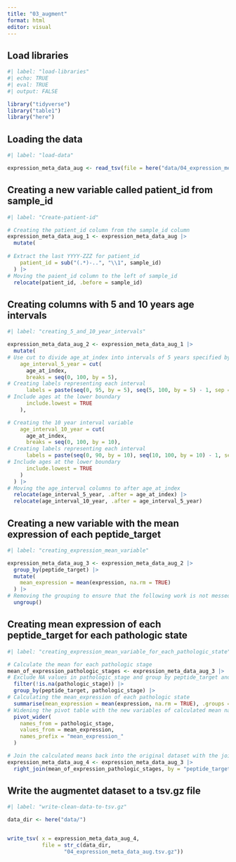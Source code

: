 ```yaml
---
title: "03_augment"
format: html
editor: visual
---
```


## Load libraries

```r
#| label: "load-libraries" 
#| echo: TRUE
#| eval: TRUE 
#| output: FALSE  

library("tidyverse")
library("table1")
library("here")
```

## Loading the data

```r
#| label: "load-data" 

expression_meta_data_aug <- read_tsv(file = here("data/04_expression_meta_data_clean.tsv.gz"))


```

## Creating a new variable called patient_id from sample_id

```r
#| label: "Create-patient-id"

# Creating the patient_id column from the sample_id column
expression_meta_data_aug_1 <- expression_meta_data_aug |> 
  mutate(
    
# Extract the last YYYY-ZZZ for patient_id
    patient_id = sub("(.*)-..", "\\1", sample_id)
  ) |> 
# Moving the paient_id column to the left of sample_id
  relocate(patient_id, .before = sample_id)
```

## Creating columns with 5 and 10 years age intervals

```r
#| label: "creating_5_and_10_year_intervals"

expression_meta_data_aug_2 <- expression_meta_data_aug_1 |> 
  mutate(
# Use cut to divide age_at_index into intervals of 5 years specified by breaks
    age_interval_5_year = cut(
      age_at_index,
      breaks = seq(0, 100, by = 5),
# Creating labels representing each interval
      labels = paste(seq(0, 95, by = 5), seq(5, 100, by = 5) - 1, sep = "-"), 
# Include ages at the lower boundary
      include.lowest = TRUE          
    ),

# Creating the 10 year interval variable
    age_interval_10_year = cut(
      age_at_index,
      breaks = seq(0, 100, by = 10),
# Creating labels representing each interval
      labels = paste(seq(0, 90, by = 10), seq(10, 100, by = 10) - 1, sep = "-"), 
# Include ages at the lower boundary
      include.lowest = TRUE
    )
  ) |> 
# Moving the age_interval columns to after age_at_index
  relocate(age_interval_5_year, .after = age_at_index) |> 
  relocate(age_interval_10_year, .after = age_interval_5_year)
```

## Creating a new variable with the mean expression of each peptide_target

```r
#| label: "creating_expression_mean_variable"

expression_meta_data_aug_3 <- expression_meta_data_aug_2 |> 
  group_by(peptide_target) |> 
  mutate(
    mean_expression = mean(expression, na.rm = TRUE)
  ) |> 
# Removing the grouping to ensure that the following work is not messed up
  ungroup() 
```

## Creating mean expression of each peptide_target for each pathologic state

```r
#| label: "creating_expression_mean_variable_for_each_pathologic_state"

# Calculate the mean for each pathologic stage
mean_of_expression_pathologic_stages <- expression_meta_data_aug_3 |> 
# Exclude NA values in pathologic_stage and group by peptide_target and pathologic_state
  filter(!is.na(pathologic_stage)) |>  
  group_by(peptide_target, pathologic_stage) |> 
# Calculating the mean_expression of each pathologic state
  summarise(mean_expression = mean(expression, na.rm = TRUE), .groups = "drop") |> 
# Widening the pivot table with the new variables of calculated mean named by the pathologic_state
  pivot_wider(
    names_from = pathologic_stage,
    values_from = mean_expression,
    names_prefix = "mean_expression_"
  )

# Join the calculated means back into the original dataset with the join function
expression_meta_data_aug_4 <- expression_meta_data_aug_3 |> 
  right_join(mean_of_expression_pathologic_stages, by = "peptide_target")
```

## Write the augmentet dataset to a tsv.gz file

```r
#| label: "write-clean-data-to-tsv.gz"

data_dir <- here("data/")


write_tsv( x = expression_meta_data_aug_4,
           file = str_c(data_dir, 
                  "04_expression_meta_data_aug.tsv.gz"))


```
